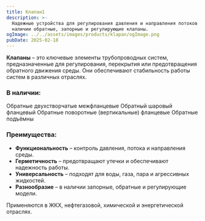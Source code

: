 ```yaml
---
title: Клапан1
description: >-
  Надежные устройства для регулирования давления и направления потоков. В
  наличии обратные, запорные и регулирующие клапаны.
ogImage: ../../assets/images/products/klapan/ogImage.png
pubDate: 2025-02-18
---
```

**Клапаны** – это ключевые элементы трубопроводных систем, предназначенные для регулирования, перекрытия или предотвращения обратного движения среды. Они обеспечивают стабильность работы систем в различных отраслях.

### В наличии:

<GridInfo>
  <BlockInfo>
    Обратные двухстворчатые межфланцевые
  </BlockInfo>

  <BlockInfo>
    Обратный шаровый фланцевый
  </BlockInfo>

  <BlockInfo>
    Обратные поворотные (вертикальные) фланцевые
  </BlockInfo>

  <BlockInfo>
    Обратные подъёмны
  </BlockInfo>
</GridInfo>

### Преимущества:

* **Функциональность** – контроль давления, потока и направления среды.
* **Герметичность** – предотвращают утечки и обеспечивают надежность работы.
* **Универсальность** – подходят для воды, газа, пара и агрессивных жидкостей.
* **Разнообразие** – в наличии запорные, обратные и регулирующие модели.

Применяются в ЖКХ, нефтегазовой, химической и энергетической отраслях.
